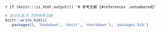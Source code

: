 `r if (knitr:::is_html_output()) '# 参考文献 {#references .unnumbered}'`

```r
# 自动生成 R 包的参考文献
knitr::write_bib(c(
  .packages(), 'bookdown', 'knitr', 'rmarkdown'), 'packages.bib')
```

